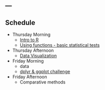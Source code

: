 ---
---

## Schedule


*  Thursday Morning
    *  [Intro to R](/presentations/intro2R.html)
    *  [Using functions - basic statistical tests]()
*  Thursday Afternoon
    *  [Data Visualization](/presentations/visualization.html)
*  Friday Morning
    *  data
    *  [dplyr & ggplot challenge](babynames.html)
    
*  Friday Afternoon
    *  Comparative methods
